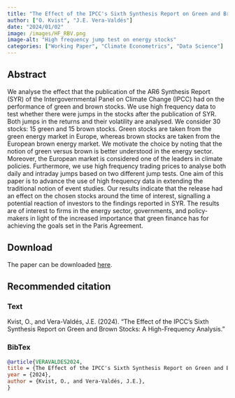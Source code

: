 ```yaml
---
title: "The Effect of the IPCC's Sixth Synthesis Report on Green and Brown Stocks: A High-Frequency Analysis"
author: ["O. Kvist", "J.E. Vera-Valdés"]
date: "2024/01/02"
image: /images/HF_RBV.png
image-alt: "High frequency jump test on energy stocks"
categories: ["Working Paper", "Climate Econometrics", "Data Science"]
---
```


## Abstract

We analyse the effect that the publication of the AR6 Synthesis Report (SYR) of the Intergovernmental Panel on Climate Change (IPCC) had on the performance of green and brown stocks. We use high frequency data to test whether there were jumps in the stocks after the publication of SYR. Both jumps in the returns and their volatility are analysed. We consider 30 stocks: 15 green and 15 brown stocks. Green stocks are taken from the green energy market in Europe, whereas brown stocks are taken from the European brown energy market. We motivate the choice by noting that the notion of green versus brown is better understood in the energy sector. Moreover, the European market is considered one of the leaders in climate policies. Furthermore, we use high frequency trading prices to analyse both daily and intraday jumps based on two different jump tests. One aim of this paper is to advance the use of high frequency data in extending the traditional notion of event studies. Our results indicate that the release had an effect on the chosen stocks around the time of interest, signalling a potential reaction of investors to the findings reported in SYR. The results are of interest to firms in the energy sector, governments, and policy-makers in light of the increased importance that green finance has for achieving the goals set in the Paris Agreement.

## Download

The paper can be downloaded [here]().

## Recommended citation

::: {.panel-tabset}

### Text

Kvist, O., and Vera-Valdés, J.E. (2024). "The Effect of the IPCC's Sixth Synthesis Report on Green and Brown Stocks: A High-Frequency Analysis." 

### BibTex

```bibtex
@article{VERAVALDES2024,
title = {The Effect of the IPCC's Sixth Synthesis Report on Green and Brown Stocks: A High-Frequency Analysis},
year = {2024},
author = {Kvist, O., and Vera-Valdés, J.E.},
}
```

:::